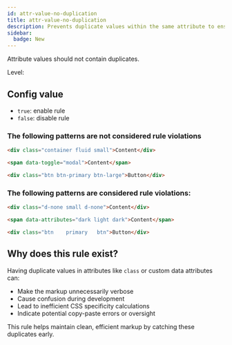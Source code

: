```yaml
---
id: attr-value-no-duplication
title: attr-value-no-duplication
description: Prevents duplicate values within the same attribute to ensure clean and efficient markup.
sidebar:
  badge: New
---
```



Attribute values should not contain duplicates.

Level: <Badge text="Error" variant="danger" />

## Config value

- `true`: enable rule
- `false`: disable rule

### The following patterns are **not** considered rule violations

```html
<div class="container fluid small">Content</div>
```

```html
<span data-toggle="modal">Content</span>
```

```html
<div class="btn btn-primary btn-large">Button</div>
```

### The following patterns are considered rule violations:

```html
<div class="d-none small d-none">Content</div>
```

```html
<span data-attributes="dark light dark">Content</span>
```

```html
<div class="btn    primary   btn">Button</div>
```

## Why does this rule exist?

Having duplicate values in attributes like `class` or custom data attributes can:

- Make the markup unnecessarily verbose
- Cause confusion during development
- Lead to inefficient CSS specificity calculations
- Indicate potential copy-paste errors or oversight

This rule helps maintain clean, efficient markup by catching these duplicates early.
